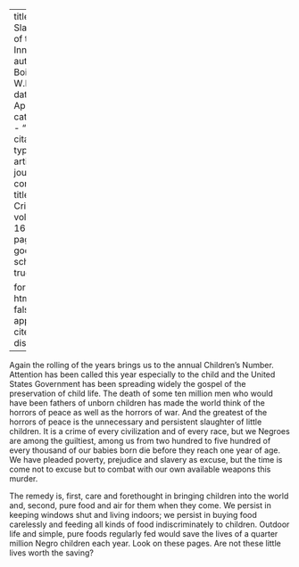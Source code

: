 
---
title: 'The Slaughter of the Innocents'
author: Du Bois, W.E.B.
date: Apr. 1918
categories: 
  - ""
citation: 
  type: article-journal
  container-title: The Crisis
  volume: 16
  issue: 6
  page: 267
google-scholar: true

format:
  html:
    toc: false
    appendix-cite-as: display
---



Again the rolling of the years brings us to the annual Children's Number. Attention has been called this year especially to the child and the United States Government has been spreading widely the gospel of the preservation of child life. The death of some ten million men who would have been fathers of unborn children has made the world think of the horrors of peace as well as the horrors of war. And the greatest of the horrors of peace is the unnecessary and persistent slaughter of little children. It is a crime of every civilization and of every race, but we Negroes are among the guiltiest, among us from two hundred to five hundred of every thousand of our babies born die before they reach one year of age. We have pleaded poverty, prejudice and slavery as excuse, but the time is come not to excuse but to combat with our own available weapons this murder.

The remedy is, first, care and forethought in bringing children into the world and, second, pure food and air for them when they come. We persist in keeping windows shut and living indoors; we persist in buying food carelessly and feeding all kinds of food indiscriminately to children. Outdoor life and simple, pure foods regularly fed would save the lives of a quarter million Negro children each year. Look on these pages. Are not these little lives worth the saving?

